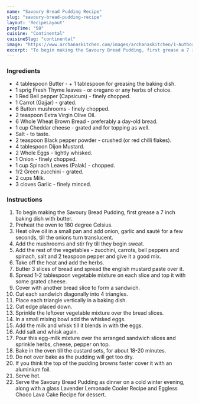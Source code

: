 ---
name: "Savoury Bread Pudding Recipe"
slug: "savoury-bread-pudding-recipe"
layout: 'RecipeLayout'
prepTime: "50"
cuisine: "Continental"
cuisineSlug: "continental"
image: "https://www.archanaskitchen.com/images/archanaskitchen/1-Author/Madhuli_Ajay/Savoury_Bread_Pudding.jpg"
excerpt: "To begin making the Savoury Bread Pudding, first grease a 7 inch baking dish with butter"
---

### Ingredients

- 4 tablespoon Butter - + 1 tablespoon for greasing the baking dish.
- 1 sprig Fresh Thyme leaves - or oregano or any herbs of choice.
- 1 Red Bell pepper (Capsicum) - finely chopped.
- 1 Carrot (Gajjar) - grated.
- 6 Button mushrooms - finely chopped.
- 2 teaspoon Extra Virgin Olive Oil.
- 6 Whole Wheat Brown Bread - preferably a day-old bread.
- 1 cup Cheddar cheese - grated and for topping as well.
- Salt - to taste.
- 2 teaspoon Black pepper powder - crushed (or red chilli flakes).
- 4 tablespoon Dijon Mustard.
- 2 Whole Eggs - lightly whisked.
- 1 Onion - finely chopped.
- 1 cup Spinach Leaves (Palak) - chopped.
- 1/2 Green zucchini - grated.
- 2 cups Milk.
- 3 cloves Garlic - finely minced.

### Instructions

1. To begin making the Savoury Bread Pudding, first grease a 7 inch baking dish with butter.
1. Preheat the oven to 180 degree Celsius.
1. Heat olive oil in a small pan and add onion, garlic and sauté for a few seconds, till the onions turn translucent.
1. Add the mushrooms and stir fry till they begin sweat.
1. Add the rest of the vegetables - zucchini, carrots, bell peppers and spinach, salt and 2 teaspoon pepper and give it a good mix.
1. Take off the heat and add the herbs.
1. Butter 3 slices of bread and spread the english mustard paste over it.
1. Spread 1-2 tablespoon vegetable mixture on each slice and top it with some grated cheese.
1. Cover with another bread slice to form a sandwich.
1. Cut each sandwich diagonally into 4 triangles.
1. Place each triangle vertically in a baking dish.
1. Cut edge placed down.
1. Sprinkle the leftover vegetable mixture over the bread slices.
1. In a small mixing bowl add the whisked eggs.
1. Add the milk and whisk till it blends in with the eggs.
1. Add salt and whisk again.
1. Pour this egg-milk mixture over the arranged sandwich slices and sprinkle herbs, cheese, pepper on top.
1. Bake in the oven till the custard sets, for about 18-20 minutes.
1. Do not over bake as the pudding will get too dry.
1. If you think the top of the pudding browns faster cover it with an aluminium foil.
1. Serve hot.
1. Serve the Savoury Bread Pudding as dinner on a cold winter evening, along with a glass Lavender Lemonade Cooler Recipe and Eggless Choco Lava Cake Recipe for dessert.
